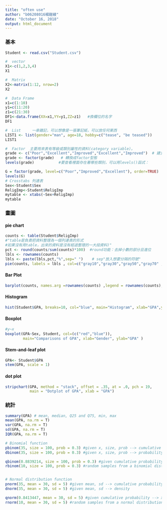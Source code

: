 ```yaml
---
title: "often use"
author: "b06208016楊鎧綾"
date: "October 16, 2018"
output: html_document
---
```

### 基本
```r
Student <- read.csv("Student.csv")
```
```r
#  vector
X1<-c(1,2,3,4)
X1

#  Matrix
X2<-matrix(1:12, nrow=2)
X2

#  Data Frame
x1=c(1:10)
y1=c(11:20)
z1=c(21:30)
DF1<-data.frame(XX=x1,YY=y1,ZZ=z1)   #換欄位的名字
DF1

#  List     一串雜記，可以想像是一張筆記紙，可以放任何東西
LIST1 <- list(gender="man", age=18, hobby=c("tease", "be teased"))
LIST1

#  Factor  主要用來表有等級或類別屬性的資料(category variable)。
grade <- c("Poor","Excellent","Improved","Excellent","Improved")  # 建立一個character vector
grade <- factor(grade)   # 轉換成factor型態
levels(grade)           #要查看裡面存在著哪些類別，可以用levels()函式：

G = factor(grade, level=c("Poor","Improved","Excellent"), order=TRUE)
levels(G)
# Crosstabs 列連表
Sex<-Student$Sex
ReligImp<-Student$ReligImp
mytable <- xtabs(~Sex+ReligImp)   
mytable
```

### 畫圖
#### pie chart
```r
counts <- table(Student$ReligImp)    
#"table是負責把資料整理為一個列連表的形式
#如果沒有用table，出來的資料是沒有經過整理的一大段資料)"
pct <- round(counts/sum(counts)*100)  #round功能：去掉小數的部分且進位
lbls <- rownames(counts)
lbls <- paste(lbls,pct,"%",sep=" ")    # sep"放入想要分隔的符號"
pie(counts, labels = lbls , col=c("gray10","gray30","gray50","gray70" ,"gray90") , main="pie chart") 
```

#### Bar Plot
```r
barplot(counts, names.arg =rownames(counts) ,legend = rownames(counts), main="bar graph", col=c("gray10","gray30","gray50","gray70" ,"gray90"),ylab = '次數', xlab = 'xlab',beside="TRUE")
```

#### Histogram
```r
hist(Student$GPA, breaks=10, col="blue", main="Histogram", xlab="GPA",ylab = "人數")
```

#### Boxplot
```r
#y~x
boxplot(GPA~Sex, Student, col=(c("red","blue")), 
        main="Comparisons of GPA", xlab="Gender", ylab="GPA" )
```
#### Stem-and-leaf plot
```r
GPA<- Student$GPA
stem(GPA, scale = 1)
```
#### dot plot
```r
stripchart(GPA, method = "stack", offset = .35, at = .0, pch = 19,
           main = "Dotplot of GPA", xlab = "GPA")
```

### 統計
```r
summary(GPA) # mean, median, Q25 and Q75, min, max
mean(GPA, na.rm = T)
var(GPA, na.rm = T) 
sd(GPA, na.rm = T) 
IQR(GPA, na.rm = T)

# Binomial function
pbinom(35, size = 100, prob = 0.3) #given x, size, prob --> cumulative probability P(X<=35)
dbinom(35, size = 100, prob = 0.3) #given x, size, prob --> probability P(X==35)

qbinom(0.8839214, size = 100, prob = 0.3) #given cumulative probability 
rbinom(10, size = 100, prob = 0.3) #random samples from a binomial distribution of given size, prob


# Normal distribution function
pnorm(35, mean = 30, sd = 5) #given mean, sd --> cumulative probability
dnorm(35, mean = 30, sd = 5) #given mean, sd --> density

qnorm(0.8413447, mean = 30, sd = 5) #given cumulative probability --> x
rnorm(10, mean = 30, sd = 5) #random samples from a normal distribution of given mean, sd
```

























